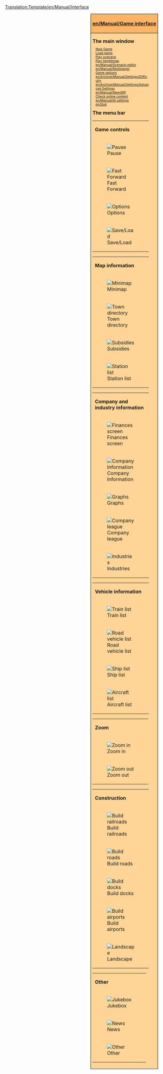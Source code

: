 <noinclude>[[Translation:Template/en/Manual/Interface]]</noinclude><noinclude></noinclude>
<div style="float:right; padding-left:12px; background:#ffffff;">
<div style="border:1px solid #000000; background:#ffb466; padding:5px; -moz-border-radius-topleft:5px; -moz-border-radius-topright:5px; font-size: 12pt;">
<center><strong><font size="3">[[en/Manual/Game interface]]</font></strong></center>
</div>
<div style="border:1px solid black; border-top-width: 0px; background:#ffd496; padding:5px; -moz-border-radius-bottomleft:5px; -moz-border-radius-bottomright:8px; font-size: 8pt;">

<div style="width: 186px">
<font size="3">'''The main window'''</font>
<div style="margin-left:10px;">
[[en/Manual/New game|New Game]]<br />
[[en/Archive/Manual/Savegame|Load game]]<br />
[[en/Archive/Manual/Scenario|Play scenario]]<br />
[[en/Manual/Heightmap|Play heightmap]]<br />
[[en/Manual/Scenario editor]]<br />
[[en/Manual/Multiplayer]]<br />
[[en/Manual/Game options window|Game options]]<br />
[[en/Archive/Manual/Settings/Difficulty]]<br />
[[en/Archive/Manual/Settings/Advanced Settings]]<br />
[[en/Manual/NewGRF]]<br />
[[en/Manual/Online content|Check online content]]<br />
[[en/Manual/AI settings]]<br />
[[en/Quit]]<br />
</div>
</div>

<div style="width: 186px">
<font size="3">'''The menu bar'''</font><br />

{| style="background:#ffd496;"
|colspan=2| '''Game controls'''
|- valign="top"
|[[File:en/Manual/Pause button.png|Pause]]
|⇒ [[en/Pause|Pause]]
|- valign="top"
|[[File:en/Manual/Fast Forward button.png|Fast Forward]] 
|⇒ [[en/Fast forward|Fast forward]]
|- valign="top"
|[[File:en/Manual/Options button.png|Options]]
|⇒ [[en/Game options]] &middot; [[en/Archive/Manual/Settings/Difficulty]] &middot; [[en/Archive/Manual/Settings/Advanced Settings]] &middot; [[en/Manual/AI settings]] &middot; [[en/Manual/NewGRF]] &middot; [[en/Manual/Transparency options]]
|- valign="top"
|[[File:en/Manual/Save Load button.png|Save/Load]]
|⇒ [[en/Save game]] &middot; [[en/Load game]] &middot; [[en/Abandon game]] &middot; [[en/Exit]]
|}
{| style="background:#ffd496;"
|colspan=2| '''Map information'''
|- valign="top"
|[[File:en/Manual/Minimap button.png|Minimap]]
|⇒ [[en/Map of world]] &middot; [[en/Extra viewport]] &middot; [[en/Sign list]]
|- valign="top"
|[[File:en/Manual/Town directory button.png|Town directory]]
|⇒ [[en/Town directory]]
|- valign="top"
|[[File:en/Manual/Subsidies button.png|Subsidies]]
|⇒ [[en/Manual/Subsidy]]
|- valign="top"
|[[File:en/Manual/Station list button.png|Station list]]
|⇒ [[en/Manual/Station list]]
|}
{| style="background:#ffd496;"
|colspan=2| '''Company and industry information'''
|- valign="top"
|[[File:en/Manual/Finances screen button.png|Finances screen]]
|⇒ [[en/Finances screen]]
|- valign="top"
|[[File:en/Manual/Company information button.png|Company Information]]
|⇒ [[en/Company information]]
|- valign="top"
|[[File:en/Manual/Graphs button.png|Graphs]]
|⇒ [[en/Operating profit graph]] &middot; [[en/Income graph]] &middot; [[en/Delivered cargo graph]] &middot; [[en/Performance history graph]] &middot; [[en/Company value graph]] &middot; [[en/Cargo payment rates]]
|- valign="top"
|[[File:en/Manual/Company league table button.png|Company league]]
|⇒ [[en/Company league table]] &middot; [[en/Detailed performance rating]]
|- valign="top"
|[[File:en/Manual/Industry button.png|Industries]]
|⇒ [[en/Industry directory]] &middot; [[en/Manual/Industries]]
|}
{| style="background:#ffd496;"
|colspan=2| '''Vehicle information'''
|- valign="top"
|[[File:en/Manual/Train Information button.png|Train list]]
|⇒ [[en/Trains list]]
|- valign="top"
|[[File:en/Manual/Road Vehicle Information button.png|Road vehicle list]]
|⇒ [[en/Road vehicles list]]
|- valign="top"
|[[File:en/Manual/Ship Information button.png|Ship list]]
|⇒ [[en/Ships list]]
|- valign="top"
|[[File:en/Manual/Aircraft Information button.png|Aircraft list]]
|⇒ [[en/Aircrafts list]]
|}
{| style="background:#ffd496;"
|colspan=2| '''Zoom'''
|- valign="top"
|[[File:en/Manual/Zoom in button.png|Zoom in]]
|⇒ [[en/Zoom|Zoom in]]
|- valign="top"
|[[File:en/Manual/Zoom out button.png|Zoom out]]
|⇒ [[en/Zoom|Zoom out]]
|}
{| style="background:#ffd496;"
|colspan=2| '''Construction'''
|- valign="top"
|[[File:en/Manual/Railroad build button.png|Build railroads]]
|⇒ [[en/Manual/Railway construction]] &middot; [[en/Electrified railway constructions]] &middot; [[en/Monorail construction]] &middot; [[en/Maglev construction]]
|- valign="top"
|[[File:en/Manual/Road build button.png|Build roads]]
|⇒ [[en/Manual/Roadway construction]] &middot; [[en/Tramway construction]]
|- valign="top"
|[[File:en/Manual/Dock build button.png|Build docks]]
|⇒ [[en/Manual/Waterway construction|Waterways construction]]
|- valign="top"
|[[File:en/Manual/Airport build button.png|Build airports]]
|⇒ [[en/Manual/Airport construction]]
|- valign="top"
|[[File:en/Manual/Landscaping button.png|Landscape]]
|⇒ [[en/Manual/Landscaping]] &middot; [[en/Plant trees]] &middot; [[en/Place sign]]
|}
{| style="background:#ffd496;"
|colspan=2| '''Other'''
|- valign="top"
|[[File:en/Manual/Sound Music button.png|Jukebox]]
|⇒ [[en/Sound/music]]
|- valign="top"
|[[File:en/Manual/News button.png|News]]
|⇒ [[en/Last message/news report]] &middot; [[en/Archive/Manual/Settings/Message settings]] &middot; [[en/Message history]]
|- valign="top"
|[[File:en/Manual/Other button.png|Other]]
|⇒ [[en/Manual/Land area information]] &middot; [[en/Toggle console]] &middot; [[en/AI debug]] &middot; [[en/Manual/Screenshot]] &middot; [[en/Zoomed in screenshot]] &middot; [[en/Whole map screenshot]] &middot; [[en/Manual/Main Page|About OpenTTD]]
|}
</div>
</div>
</div>